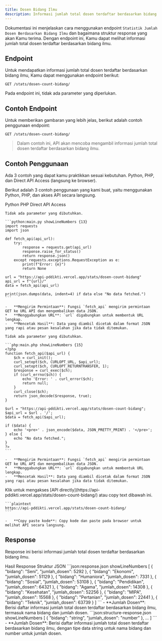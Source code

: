 ```yaml
---
title: Dosen Bidang Ilmu
description: Informasi jumlah total dosen terdaftar berdasarkan bidang ilmu.
---
```


Dokumentasi ini menjelaskan cara menggunakan endpoint `Statistik Jumlah Dosen Berdasarkan Bidang Ilmu` dan bagaimana struktur response yang akan Kamu terima. Dengan endpoint ini, Kamu dapat melihat informasi jumlah total dosen terdaftar berdasarkan bidang ilmu.

## Endpoint

Untuk mendapatkan informasi jumlah total dosen terdaftar berdasarkan bidang ilmu, Kamu dapat menggunakan endpoint berikut:

```plaintext
GET /stats/dosen-count-bidang/
```

Pada endpoint ini, tidak ada parameter yang diperlukan.

## Contoh Endpoint

Untuk memberikan gambaran yang lebih jelas, berikut adalah contoh penggunaan endpoint:

```plaintext
GET /stats/dosen-count-bidang/
```

> Dalam contoh ini, API akan mencoba mengambil informasi jumlah total dosen terdaftar berdasarkan bidang ilmu.

## Contoh Penggunaan

<Note type="danger" title="perhatian!">
  Ada 3 contoh yang dapat kamu praktikkan sesuai kebutuhan. Python, PHP, dan Direct API Access (langsung ke browser).
</Note>

Berikut adalah 3 contoh penggunaan yang kami buat, yaitu menggunakan Python, PHP, dan akses API secara langsung.

<Tabs defaultValue="python" className="pt-5 pb-1">
  <TabsList>
    <TabsTrigger value="python">Python</TabsTrigger>
    <TabsTrigger value="php">PHP</TabsTrigger>
    <TabsTrigger value="direct">Direct API Access</TabsTrigger>
  </TabsList>
  <TabsContent value="python">

    Tidak ada parameter yang dibutuhkan.

    ```python:main.py showLineNumbers {13}
    import requests
    import json

    def fetch_api(api_url):
        try:
            response = requests.get(api_url)
            response.raise_for_status()
            return response.json()
        except requests.exceptions.RequestException as e:
            print(f"Error: {e}")
            return None

    url = "https://api-pddikti.vercel.app/stats/dosen-count-bidang"
    api_url = f"{url}/"
    data = fetch_api(api_url)

    print(json.dumps(data, indent=4) if data else "No data fetched.")
    ```

    -   **Mengirim Permintaan**: Fungsi `fetch_api` mengirim permintaan GET ke URL API dan mengembalikan data JSON.
    *   **Menggabungkan URL**: `url` digabungkan untuk membentuk URL lengkap.
    -   **Mencetak Hasil**: Data yang diambil dicetak dalam format JSON yang rapi atau pesan kesalahan jika data tidak ditemukan.
  </TabsContent>
  <TabsContent value="php">

    Tidak ada parameter yang dibutuhkan.

    ```php:main.php showLineNumbers {15}
    <?php
    function fetch_api($api_url) {
        $ch = curl_init();
        curl_setopt($ch, CURLOPT_URL, $api_url);
        curl_setopt($ch, CURLOPT_RETURNTRANSFER, 1);
        $response = curl_exec($ch);
        if (curl_errno($ch)) {
            echo 'Error: ' . curl_error($ch);
            return null;
        }
        curl_close($ch);
        return json_decode($response, true);
    }

    $url = "https://api-pddikti.vercel.app/stats/dosen-count-bidang";
    $api_url = $url . '/';
    $data = fetch_api($api_url);

    if ($data) {
        echo '<pre>' . json_encode($data, JSON_PRETTY_PRINT) . '</pre>';
    } else {
        echo "No data fetched.";
    }
    ?>
    ```

    -   **Mengirim Permintaan**: Fungsi `fetch_api` mengirim permintaan GET ke URL API dan mengembalikan data JSON.
    *   **Menggabungkan URL**: `url` digabungkan untuk membentuk URL lengkap.
    -   **Mencetak Hasil**: Data yang diambil dicetak dalam format JSON yang rapi atau pesan kesalahan jika data tidak ditemukan.
  </TabsContent>
  <TabsContent value="direct">
    Klik untuk mengakses [API directly](https://api-pddikti.vercel.app/stats/dosen-count-bidang/) atau copy text dibawah ini.

    ```plaintext
    https://api-pddikti.vercel.app/stats/dosen-count-bidang/
    ```

    -   **Copy paste kode**: Copy kode dan paste pada browser untuk melihat API secara langsung.
  </TabsContent>
</Tabs>

## Response

Response ini berisi informasi jumlah total dosen terdaftar berdasarkan bidang ilmu.

<Tabs defaultValue="hasil" className="pt-5 pb-1">
  <TabsList>
    <TabsTrigger value="hasil">Hasil Response</TabsTrigger>
    <TabsTrigger value="struktur">Struktur JSON</TabsTrigger>
  </TabsList>
  <TabsContent value="hasil">
    ```json:response.json showLineNumbers
    [
        {
            "bidang": "Seni",
            "jumlah_dosen": 5292
        },
        {
            "bidang": "Ekonomi",
            "jumlah_dosen": 51129
        },
        {
            "bidang": "Humaniora",
            "jumlah_dosen": 7331
        },
        {
           "bidang": "Sosial",
            "jumlah_dosen": 53108
        },
         {
            "bidang": "Pendidikan",
            "jumlah_dosen": 64321
        },
        {
             "bidang": "Agama",
            "jumlah_dosen": 14308
        },
         {
            "bidang": "Kesehatan",
            "jumlah_dosen": 52256
        },
        {
            "bidang": "MIPA",
            "jumlah_dosen": 15568
        },
        {
             "bidang": "Pertanian",
            "jumlah_dosen": 22441
        },
        {
             "bidang": "Teknik",
            "jumlah_dosen": 63739
        }
    ]
    ```
    - **Jumlah Dosen**: Berisi daftar informasi jumlah total dosen terdaftar berdasarkan bidang ilmu, termasuk nama bidang dan jumlah dosen.
  </TabsContent>
  <TabsContent value="struktur">
    ```json:structure-response.json showLineNumbers
    [
        {
            "bidang": "string",
            "jumlah_dosen": "number"
        },
         ...
    ]
    ```
    - **Jumlah Dosen**: Berisi daftar informasi jumlah total dosen terdaftar berdasarkan bidang ilmu, dengan tipe data string untuk nama bidang dan number untuk jumlah dosen.
  </TabsContent>
</Tabs>